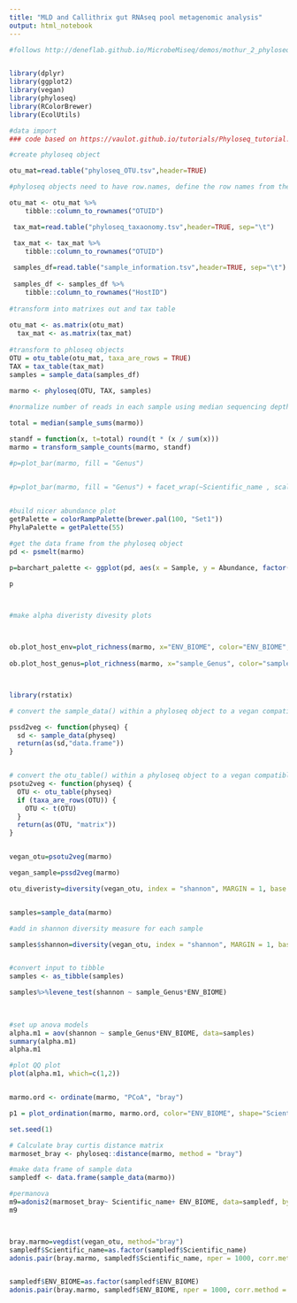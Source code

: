 ```yaml
---
title: "MLD and Callithrix gut RNAseq pool metagenomic analysis"
output: html_notebook
---
```




```r
#follows http://deneflab.github.io/MicrobeMiseq/demos/mothur_2_phyloseq.html


library(dplyr)
library(ggplot2)
library(vegan)
library(phyloseq)
library(RColorBrewer)
library(EcolUtils)

#data import 
### code based on https://vaulot.github.io/tutorials/Phyloseq_tutorial.html

#create phyloseq object

otu_mat=read.table("phyloseq_OTU.tsv",header=TRUE)

#phyloseq objects need to have row.names, define the row names from the otu column

otu_mat <- otu_mat %>%
    tibble::column_to_rownames("OTUID") 

 tax_mat=read.table("phyloseq_taxaonomy.tsv",header=TRUE, sep="\t")

 tax_mat <- tax_mat %>% 
    tibble::column_to_rownames("OTUID")
 
 samples_df=read.table("sample_information.tsv",header=TRUE, sep="\t")
 
 samples_df <- samples_df %>% 
    tibble::column_to_rownames("HostID")
 
#transform into matrixes out and tax table 
 
otu_mat <- as.matrix(otu_mat)
  tax_mat <- as.matrix(tax_mat)
  
#transform to phloseq objects 
OTU = otu_table(otu_mat, taxa_are_rows = TRUE)
TAX = tax_table(tax_mat)
samples = sample_data(samples_df)
  
marmo <- phyloseq(OTU, TAX, samples)

#normalize number of reads in each sample using median sequencing depth 

total = median(sample_sums(marmo))

standf = function(x, t=total) round(t * (x / sum(x)))
marmo = transform_sample_counts(marmo, standf) 

#p=plot_bar(marmo, fill = "Genus")


#p=plot_bar(marmo, fill = "Genus") + facet_wrap(~Scientific_name , scales = "free_x", nrow = 1)
 

#build nicer abundance plot 
getPalette = colorRampPalette(brewer.pal(100, "Set1")) 
PhylaPalette = getPalette(55)

#get the data frame from the phyloseq object
pd <- psmelt(marmo)

p=barchart_palette <- ggplot(pd, aes(x = Sample, y = Abundance, factor(Species), fill = factor(Species))) + geom_bar(stat = "identity") + scale_fill_manual(values = PhylaPalette) + guides(fill=guide_legend(ncol=2)) +facet_wrap(~Scientific_name, scales = "free_x")

p



#make alpha diveristy divesity plots


 
ob.plot_host_env=plot_richness(marmo, x="ENV_BIOME", color="ENV_BIOME", measures=c("Shannon")) + geom_boxplot()
 
ob.plot_host_genus=plot_richness(marmo, x="sample_Genus", color="sample_Genus", measures=c("Shannon")) + geom_boxplot()




```

```r

library(rstatix)

# convert the sample_data() within a phyloseq object to a vegan compatible data object

pssd2veg <- function(physeq) {
  sd <- sample_data(physeq)
  return(as(sd,"data.frame"))
}


# convert the otu_table() within a phyloseq object to a vegan compatible data object
psotu2veg <- function(physeq) {
  OTU <- otu_table(physeq)
  if (taxa_are_rows(OTU)) {
    OTU <- t(OTU)
  }
  return(as(OTU, "matrix"))
}


vegan_otu=psotu2veg(marmo)

vegan_sample=pssd2veg(marmo)

otu_diveristy=diversity(vegan_otu, index = "shannon", MARGIN = 1, base = exp(1))


samples=sample_data(marmo)

#add in shannon diversity measure for each sample 

samples$shannon=diversity(vegan_otu, index = "shannon", MARGIN = 1, base = exp(1))


#convert input to tibble 
samples <- as_tibble(samples)

samples%>%levene_test(shannon ~ sample_Genus*ENV_BIOME)
 
  

#set up anova models 
alpha.m1 = aov(shannon ~ sample_Genus*ENV_BIOME, data=samples)
summary(alpha.m1)
alpha.m1

#plot QQ plot
plot(alpha.m1, which=c(1,2))



```

```r

marmo.ord <- ordinate(marmo, "PCoA", "bray")

p1 = plot_ordination(marmo, marmo.ord, color="ENV_BIOME", shape="Scientific_name")


```

```r

set.seed(1)

# Calculate bray curtis distance matrix
marmoset_bray <- phyloseq::distance(marmo, method = "bray")

#make data frame of sample data 
sampledf <- data.frame(sample_data(marmo))

#permanova
m9=adonis2(marmoset_bray~ Scientific_name+ ENV_BIOME, data=sampledf, by="margin")
m9



bray.marmo=vegdist(vegan_otu, method="bray")
sampledf$Scientific_name=as.factor(sampledf$Scientific_name)
adonis.pair(bray.marmo, sampledf$Scientific_name, nper = 1000, corr.method = "fdr")


sampledf$ENV_BIOME=as.factor(sampledf$ENV_BIOME)
adonis.pair(bray.marmo, sampledf$ENV_BIOME, nper = 1000, corr.method = "fdr")

```


